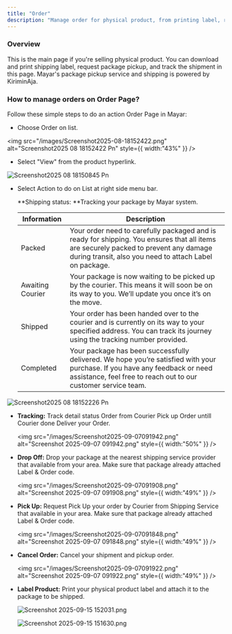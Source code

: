 ```yaml
---
title: "Order"
description: "Manage order for physical product, from printing label, request pickup to tracking shipment."
---
```


### Overview

This is the main page if you're selling physical product. You can download and print shipping label, request package pickup, and track the shipment in this page. Mayar's package pickup service and shipping is powered by KiriminAja.

### How to manage orders on Order Page?

Follow these simple steps to do an action Order Page in Mayar:

- Choose Order on list.

<img
  src="/images/Screenshot2025-08-18152422.png"
  alt="Screenshot2025 08 18152422 Pn"
  style={{ width:"43%" }}
/>

- Select "View" from the product hyperlink.

![Screenshot2025 08 18150845 Pn](/images/Screenshot2025-08-18150845.png)

- Select Action to do on List at right side menu bar.

  **Shipping status: **Tracking your package by Mayar system.

  | Information      | Description                                                                                                                                                                                     |
  | ---------------- | ----------------------------------------------------------------------------------------------------------------------------------------------------------------------------------------------- |
  | Packed           | Your order need to carefully packaged and is ready for shipping. You ensures that all items are securely packed to prevent any damage during transit, also you need to attach Label on package. |
  | Awaiting Courier | Your package is now waiting to be picked up by the courier. This means it will soon be on its way to you. We’ll update you once it’s on the move.                                               |
  | Shipped          | Your order has been handed over to the courier and is currently on its way to your specified address. You can track its journey using the tracking number provided.                             |
  | Completed        | Your package has been successfully delivered. We hope you’re satisfied with your purchase. If you have any feedback or need assistance, feel free to reach out to our customer service team.    |

![Screenshot2025 08 18152226 Pn](/images/Screenshot2025-08-18152226.png)

- **Tracking:** Track detail status Order from Courier Pick up Order untill Courier done Deliver your Order.

  <img
    src="/images/Screenshot2025-09-07091942.png"
    alt="Screenshot 2025-09-07 091942.png"
    style={{ width:"50%" }}
  />
- **Drop Off:** Drop your package at the nearest shipping service provider that available from your area. Make sure that package already attached Label & Order code.

  <img
    src="/images/Screenshot2025-09-07091908.png"
    alt="Screenshot 2025-09-07 091908.png"
    style={{ width:"49%" }}
  />
- **Pick Up:** Request Pick Up your order by Courier from Shipping Service that available in your area. Make sure that package already attached Label & Order code.

  <img
    src="/images/Screenshot2025-09-07091848.png"
    alt="Screenshot 2025-09-07 091848.png"
    style={{ width:"49%" }}
  />
- **Cancel Order:** Cancel your shipment and pickup order.

  <img
    src="/images/Screenshot2025-09-07091922.png"
    alt="Screenshot 2025-09-07 091922.png"
    style={{ width:"49%" }}
  />
- **Label Product:** Print your physical product label and attach it to the package to be shipped.

  ![Screenshot 2025-09-15 152031.png](/images/Screenshot2025-09-15152031.png)

  ![Screenshot 2025-09-15 151630.png](/images/Screenshot2025-09-15151630.png)